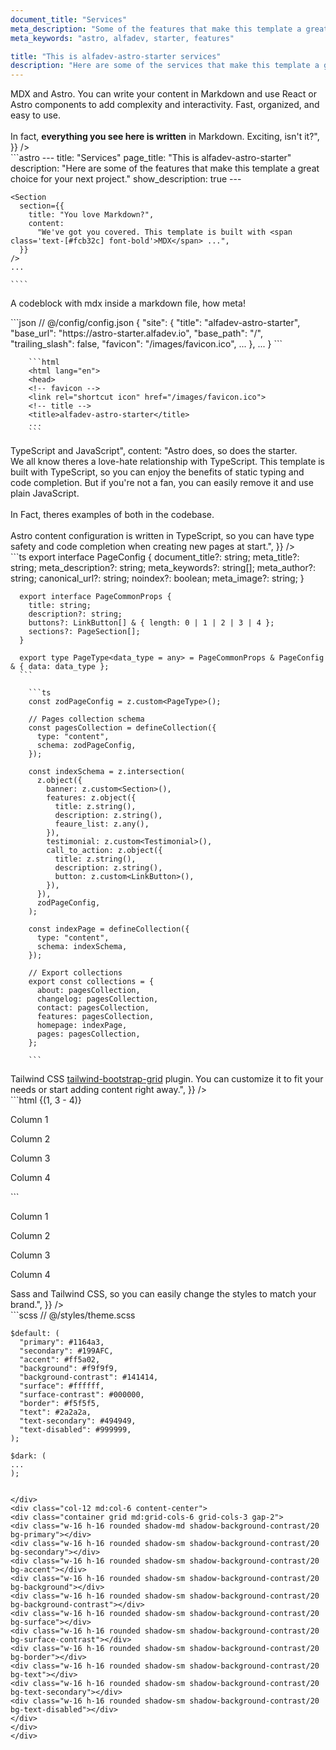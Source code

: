 ```yaml
---
document_title: "Services"
meta_description: "Some of the features that make this template a great choice for your next Astro project."
meta_keywords: "astro, alfadev, starter, features"

title: "This is alfadev-astro-starter services"
description: "Here are some of the services that make this template a great choice for your next project."
---
```


<Section
  section={{
    title: "You love Markdown Services?",
    content:
      "We've got you covered. This template is built with <span class='text-[#fcb32c] font-bold'>MDX</span> and <span class='text-[#38bdf8] font-bold'>Astro</span>. You can write your content in Markdown and use React or Astro components to add complexity and interactivity. Fast, organized, and easy to use. <br/> <br/> In fact, <b>everything you see here is written</b> in Markdown. Exciting, isn't it?",
  }}
/>

<div class="row mb-10 lg:mb-20">
  <div class="col-12 text-sm">
    ```astro
    ---
    title: "Services"
    page_title: "This is alfadev-astro-starter"
    description: "Here are some of the features that make this template a great choice for your next project."
    show_description: true
    ---

    <Section
      section={{
        title: "You love Markdown?",
        content:
          "We've got you covered. This template is built with <span class='text-[#fcb32c] font-bold'>MDX</span> ...",
      }}
    />
    ...

    ````

</div>
<p class="text-[0.5rem] text-text">A codeblock with mdx inside a markdown file, how meta!</p>
</div>

<Section
  section={{
    title: "The content stays in place",
    content:
      "The site content is separated from the layout, so it feels intuitive and you can change the layout without affecting the content. The content is written either in Markdown (for static pages) or in configuration files (for core site data).",
  }}
/>

<div class="row mb-10 lg:mb-20">
  <div class="col-12 md:col-6 text-sm py-2">
      ```json
      // @/config/config.json
      {
        "site": {
          "title": "alfadev-astro-starter",
          "base_url": "https://astro-starter.alfadev.io",
          "base_path": "/",
          "trailing_slash": false,
          "favicon": "/images/favicon.ico",
          ...
        },
        ...
      }
      ```
  </div>
  <div class="col-12 md:col-6 py-2">

        ```html
        <html lang="en">
        <head>
        <!-- favicon -->
        <link rel="shortcut icon" href="/images/favicon.ico">
        <!-- title -->
        <title>alfadev-astro-starter</title>
        ...
        ```
  </div>

</div>

<Section
  section={{
    title: "Support for <span class='text-[#007acc] font-bold'>TypeScript</span> and <span class='text-[#fcb32c] font-bold'>JavaScript</span>",
    content: "<span class='text-accent'>Astro</span> does, so does the starter. <br/> We all know theres a love-hate relationship with TypeScript. This template is built with TypeScript, so you can enjoy the benefits of static typing and code completion. But if you're not a fan, you can easily remove it and use plain JavaScript.<br/><br/> In Fact, theres examples of both in the codebase.<br/><br/><span class='text-accent'>Astro</span> content configuration is written in TypeScript, so you can have type safety and code completion when creating new pages at start.",
  }}
/>


<div class="row mb-10 lg:mb-20">
  <div class="col-12 md:col-6 text-sm py-2">
      ```ts
      export interface PageConfig {
        document_title?: string;
        meta_title?: string;
        meta_description?: string;
        meta_keywords?: string[];
        meta_author?: string;
        canonical_url?: string;
        noindex?: boolean;
        meta_image?: string;
      }

      export interface PageCommonProps {
        title: string;
        description?: string;
        buttons?: LinkButton[] & { length: 0 | 1 | 2 | 3 | 4 };
        sections?: PageSection[];
      }

      export type PageType<data_type = any> = PageCommonProps & PageConfig & { data: data_type };
      ```
  </div>
  <div class="col-12 md:col-6 text-sm py-2">

        ```ts
        const zodPageConfig = z.custom<PageType>();

        // Pages collection schema
        const pagesCollection = defineCollection({
          type: "content",
          schema: zodPageConfig,
        });

        const indexSchema = z.intersection(
          z.object({
            banner: z.custom<Section>(),
            features: z.object({
              title: z.string(),
              description: z.string(),
              feaure_list: z.any(),
            }),
            testimonial: z.custom<Testimonial>(),
            call_to_action: z.object({
              title: z.string(),
              description: z.string(),
              button: z.custom<LinkButton>(),
            }),
          }),
          zodPageConfig,
        );

        const indexPage = defineCollection({
          type: "content",
          schema: indexSchema,
        });

        // Export collections
        export const collections = {
          about: pagesCollection,
          changelog: pagesCollection,
          contact: pagesCollection,
          features: pagesCollection,
          homepage: indexPage,
          pages: pagesCollection,
        };

        ```
  </div>

</div>

<Section
  section={{
    title: "Layout is ready and recognizable",
    content:
      "The layout is ready to go. It's responsive, accessible, and SEO-friendly. It's built with <span class='text-[#38bdf8] font-bold'>Tailwind CSS</span> <span class='text-purple-600 font-bold'><a href='https://github.com/karolis-sh/tailwind-bootstrap-grid#readme'>tailwind-bootstrap-grid</a></span> plugin. You can customize it to fit your needs or start adding content right away.",
  }}
/>

<div class="row mb-10 lg:mb-20">
  <div class="col-12 md:col-6 text-sm">
    ```html {(1, 3 - 4)}
    <div class="container border-4 border-primary h-full content-center">
      <div class="row border-4 border-secondary">
        <div class="col-12 md:col-6 lg:col-3 border-accent">
          <p>Column 1</p>
        </div>
        <div class="col-12 md:col-6 lg:col-3 border-accent">
          <p>Column 2</p>
        </div>
        <div class="col-12 md:col-6 lg:col-3 border-accent">
          <p>Column 3</p>
        </div>
        <div class="col-12 md:col-6 lg:col-3 border-accent">
          <p>Column 4</p>
        </div>
      </div>
    </div>
    ```
  </div>
  <div class="col-12 md:col-6 p-4">
    <div class="container border-4 border-primary h-full content-center">
      <div class="row border-4 border-secondary">
        <div class="col-12 md:col-6 lg:col-3 border-4 border-accent">
          <p>Column 1</p>
        </div>
        <div class="col-12 md:col-6 lg:col-3 border-4 border-accent">
          <p>Column 2</p>
        </div>
        <div class="col-12 md:col-6 lg:col-3 border-4 border-accent">
          <p>Column 3</p>
        </div>
        <div class="col-12 md:col-6 lg:col-3 border-4 border-accent">
          <p>Column 4</p>
        </div>
      </div>
    </div>
  </div>
</div>

<Section
  section={{
    title: "Ready to fit your theme",
    content:
      "The template is designed to be easily customizable. You can change the colors, fonts, and layout to fit your brand. It's built with <span class='text-[#e41c81] font-bold'>Sass</span> and <span class='text-[#38bdf8] font-bold'>Tailwind CSS</span>, so you can easily change the styles to match your brand.",
  }}
/>

<div class="row mb-10 lg:mb-20">
<div class="col-12 md:col-6 text-sm p-4 md:p-1">
  ```scss
    // @/styles/theme.scss

    $default: (
      "primary": #1164a3,
      "secondary": #199AFC,
      "accent": #ff5a02,
      "background": #f9f9f9,
      "background-contrast": #141414,
      "surface": #ffffff,
      "surface-contrast": #000000,
      "border": #f5f5f5,
      "text": #2a2a2a,
      "text-secondary": #494949,
      "text-disabled": #999999,
    );

    $dark: (
    ...
    );

```

</div>
<div class="col-12 md:col-6 content-center">
<div class="container grid md:grid-cols-6 grid-cols-3 gap-2">
<div class="w-16 h-16 rounded shadow-md shadow-background-contrast/20 bg-primary"></div>
<div class="w-16 h-16 rounded shadow-sm shadow-background-contrast/20 bg-secondary"></div>
<div class="w-16 h-16 rounded shadow-sm shadow-background-contrast/20 bg-accent"></div>
<div class="w-16 h-16 rounded shadow-sm shadow-background-contrast/20 bg-background"></div>
<div class="w-16 h-16 rounded shadow-sm shadow-background-contrast/20 bg-background-contrast"></div>
<div class="w-16 h-16 rounded shadow-sm shadow-background-contrast/20 bg-surface"></div>
<div class="w-16 h-16 rounded shadow-sm shadow-background-contrast/20 bg-surface-contrast"></div>
<div class="w-16 h-16 rounded shadow-sm shadow-background-contrast/20 bg-border"></div>
<div class="w-16 h-16 rounded shadow-sm shadow-background-contrast/20 bg-text"></div>
<div class="w-16 h-16 rounded shadow-sm shadow-background-contrast/20 bg-text-secondary"></div>
<div class="w-16 h-16 rounded shadow-sm shadow-background-contrast/20 bg-text-disabled"></div>
</div>
</div>
</div>


